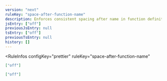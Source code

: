 ```yaml
---
version: "next"
ruleKey: "space-after-function-name"
description: Enforces consistent spacing after name in function definitions
jsEntry: ["off"]
previousJsEntry: null
tsEntry: ["off"]
previousTsEntry: null
history: []
---
```


<RuleInfos 
  configKey="prettier" 
  ruleKey="space-after-function-name" 
>

```json
["off"]
```

```json
["off"]
```

</RuleInfos>
